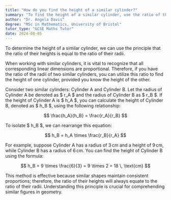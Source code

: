 ```yaml
---
title: "How do you find the height of a similar cylinder?"
summary: "To find the height of a similar cylinder, use the ratio of the heights equal to the ratio of the radii."
author: "Dr. Angela Davis"
degree: "MSc in Mathematics, University of Bristol"
tutor_type: "GCSE Maths Tutor"
date: 2024-08-05
---
```


To determine the height of a similar cylinder, we can use the principle that the ratio of their heights is equal to the ratio of their radii.

When working with similar cylinders, it is vital to recognize that all corresponding linear dimensions are proportional. Therefore, if you have the ratio of the radii of two similar cylinders, you can utilize this ratio to find the height of one cylinder, provided you know the height of the other.

Consider two similar cylinders: Cylinder A and Cylinder B. Let the radius of Cylinder A be denoted as $ r_A $ and the radius of Cylinder B as $ r_B $. If the height of Cylinder A is $ h_A $, you can calculate the height of Cylinder B, denoted as $ h_B $, using the following relationship:

$$
\frac{h_A}{h_B} = \frac{r_A}{r_B}
$$

To isolate $ h_B $, we can rearrange this equation:

$$
h_B = h_A \times \frac{r_B}{r_A}
$$

For example, suppose Cylinder A has a radius of $3 \, \text{cm}$ and a height of $9 \, \text{cm}$, while Cylinder B has a radius of $6 \, \text{cm}$. You can find the height of Cylinder B using the formula:

$$
h_B = 9 \times \frac{6}{3} = 9 \times 2 = 18 \, \text{cm}
$$

This method is effective because similar shapes maintain consistent proportions; therefore, the ratio of their heights will always equate to the ratio of their radii. Understanding this principle is crucial for comprehending similar figures in geometry.
    